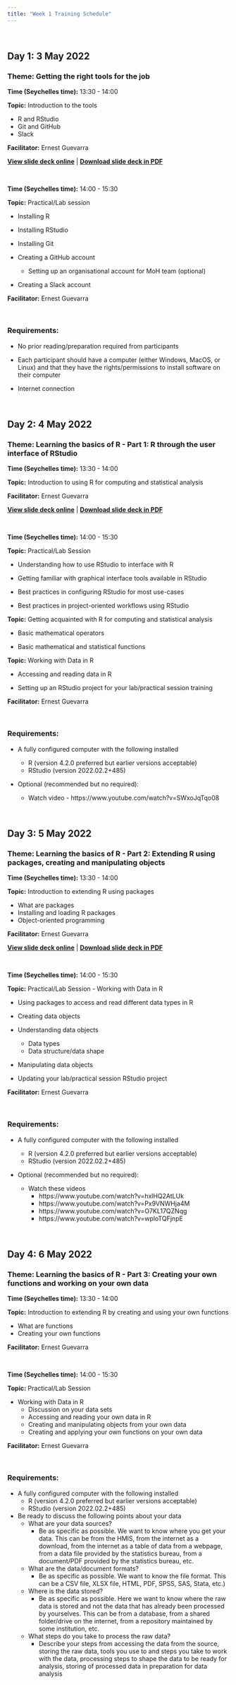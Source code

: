 ```yaml
---
title: "Week 1 Training Schedule"
---
```


<br/>

## Day 1: 3 May 2022

### Theme: Getting the right tools for the job

**Time (Seychelles time):** 13:30 - 14:00

**Topic:** Introduction to the tools

* R and RStudio    
* Git and GitHub    
* Slack

**Facilitator:** Ernest Guevarra

[**View slide deck online**](https://oxfordihtm.github.io/seychelles-statistics-training/week1-day1.html) | [**Download slide deck in PDF**](https://oxfordihtm.github.io/seychelles-statistics-training/pdf/w1d1-introduction-to-tools.pdf)


&nbsp;

**Time (Seychelles time):** 14:00 - 15:30

**Topic:** Practical/Lab session

* Installing R

* Installing RStudio

* Installing Git

* Creating a GitHub account
    
    * Setting up an organisational account for MoH team (optional)

* Creating a Slack account

**Facilitator:** Ernest Guevarra

&nbsp;

### Requirements:

* No prior reading/preparation required from participants

* Each participant should have a computer (either Windows, MacOS, or Linux) and that they have the rights/permissions to install software on their computer

* Internet connection

<br/>

## Day 2: 4 May 2022

### Theme: Learning the basics of R - Part 1: R through the user interface of RStudio

**Time (Seychelles time):** 13:30 - 14:00

**Topic:** Introduction to using R for computing and statistical analysis

**Facilitator:** Ernest Guevarra

[**View slide deck online**](https://oxfordihtm.github.io/seychelles-statistics-training/week1-day2.html) | [**Download slide deck in PDF**](https://oxfordihtm.github.io/seychelles-statistics-training/pdf/w1d2-r-computing-statistics.pdf)

&nbsp;

**Time (Seychelles time):** 14:00 - 15:30

**Topic:** Practical/Lab Session

* Understanding how to use RStudio to interface with R

* Getting familiar with graphical interface tools available in RStudio

* Best practices in configuring RStudio for most use-cases

* Best practices in project-oriented workflows using RStudio

**Topic:** Getting acquainted with R for computing and statistical analysis

* Basic mathematical operators

* Basic mathematical and statistical functions

**Topic:** Working with Data in R

* Accessing and reading data in R

* Setting up an RStudio project for your lab/practical session training

**Facilitator:** Ernest Guevarra

&nbsp;

### Requirements:

* A fully configured computer with the following installed

    * R (version 4.2.0 preferred but earlier versions acceptable)
    * RStudio (version 2022.02.2+485)

* Optional (recommended but no required):

    * Watch video - https://www.youtube.com/watch?v=SWxoJqTqo08

<br/>

## Day 3: 5 May 2022

### Theme: Learning the basics of R - Part 2: Extending R using packages, creating and manipulating objects

**Time (Seychelles time):** 13:30 - 14:00

**Topic:** Introduction to extending R using packages

* What are packages    
* Installing and loading R packages    
* Object-oriented programming

**Facilitator:** Ernest Guevarra

[**View slide deck online**](https://oxfordihtm.github.io/seychelles-statistics-training/week1-day3.html) | [**Download slide deck in PDF**](https://oxfordihtm.github.io/seychelles-statistics-training/pdf/w1d3-using-functions-r.pdf)

&nbsp;

**Time (Seychelles time):** 14:00 - 15:30

**Topic:** Practical/Lab Session - Working with Data in R

* Using packages to access and read different data types in R    
* Creating data objects    
* Understanding data objects    

    * Data types    
    * Data structure/data shape    
    
* Manipulating data objects    
* Updating your lab/practical session RStudio project

**Facilitator:** Ernest Guevarra

&nbsp;

### Requirements:

* A fully configured computer with the following installed    
    * R (version 4.2.0 preferred but earlier versions acceptable)    
    * RStudio (version 2022.02.2+485)

* Optional (recommended but no required):

    * Watch these videos
        * https://www.youtube.com/watch?v=hxlHQ2AtLUk
        * https://www.youtube.com/watch?v=Px9VNWHja4M
        * https://www.youtube.com/watch?v=O7KL17QZNqg
        * https://www.youtube.com/watch?v=wploTQFjnpE

<br/>

## Day 4: 6 May 2022

### Theme: Learning the basics of R - Part 3: Creating your own functions and working on your own data


**Time (Seychelles time):** 13:30 - 14:00

**Topic:** Introduction to extending R by creating and using your own functions

* What are functions    
* Creating your own functions

**Facilitator:** Ernest Guevarra

&nbsp;

**Time (Seychelles time):** 14:00 - 15:30

**Topic:** Practical/Lab Session

* Working with Data in R    
    * Discussion on your data sets    
    * Accessing and reading your own data in R    
    * Creating and manipulating objects from your own data    
    * Creating and applying your own functions on your own data

**Facilitator:** Ernest Guevarra

&nbsp;

### Requirements:

* A fully configured computer with the following installed    
    * R (version 4.2.0 preferred but earlier versions acceptable)    
    * RStudio (version 2022.02.2+485)

* Be ready to discuss the following points about your data    
    * What are your data sources?    
        * Be as specific as possible. We want to know where you get your data. This can be from the HMIS, from the internet as a download, from the internet as a table of data from a webpage, from a data file provided by the statistics bureau, from a document/PDF provided by the statistics bureau, etc.

    * What are the data/document formats?    
        * Be as specific as possible. We want to know the file format. This can be a CSV file, XLSX file, HTML, PDF, SPSS, SAS, Stata, etc.)    
        
    * Where is the data stored?    
        * Be as specific as possible. Here we want to know where the raw data is stored and not the data that has already been processed by yourselves. This can be from a database, from a shared folder/drive on the internet, from a repository maintained by some institution, etc.    
        
    * What steps do you take to process the raw data?    
        * Describe your steps from accessing the data from the source, storing the raw data, tools you use to and steps you take to work with the data, processing steps to shape the data to be ready for analysis, storing of processed data in preparation for data analysis

